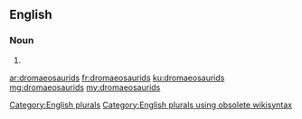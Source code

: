==English==

===Noun===
{{head|en}}

# {{plural of|dromaeosaurid}}

[[Category:English plurals]][[Category:English plurals using obsolete wikisyntax]]

[[ar:dromaeosaurids]]
[[fr:dromaeosaurids]]
[[ku:dromaeosaurids]]
[[mg:dromaeosaurids]]
[[my:dromaeosaurids]]